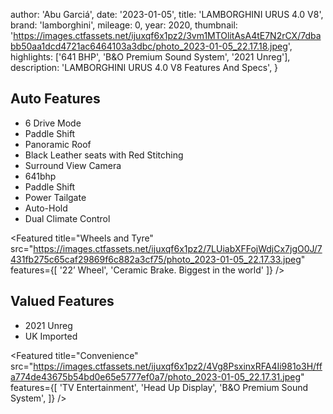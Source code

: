 
  author: 'Abu Garciá',
  date: '2023-01-05',
  title: 'LAMBORGHINI URUS 4.0 V8',
  brand: 'lamborghini',
  mileage: 0,
  year: 2020,
  thumbnail: 'https://images.ctfassets.net/ijuxqf6x1pz2/3vm1MTOlitAsA4tE7N2rCX/7dbabb50aa1dcd4721ac6464103a3dbc/photo_2023-01-05_22.17.18.jpeg',
  highlights: ['641 BHP', 'B&O Premium Sound System', '2021 Unreg'],
  description: 'LAMBORGHINI URUS 4.0 V8 Features And Specs',
}


## Auto Features
- 6 Drive Mode 
- Paddle Shift 
- Panoramic Roof 
- Black Leather seats with Red Stitching 
- Surround View Camera 
- 641bhp 
- Paddle Shift 
- Power Tailgate 
- Auto-Hold 
- Dual Climate Control

<Featured
  title="Wheels and Tyre"
  src="https://images.ctfassets.net/ijuxqf6x1pz2/7LUiabXFFojWdjCx7jgO0J/7431fb275c65caf29869f6c882a3cf75/photo_2023-01-05_22.17.33.jpeg"
  features={[
    '22’ Wheel',
    'Ceramic Brake. Biggest in the world'
  ]}
/>

## Valued Features
- 2021 Unreg
- UK Imported 

<Featured
  title="Convenience"
  src="https://images.ctfassets.net/ijuxqf6x1pz2/4Vg8PsxinxRFA4Ii981o3H/ffa774de43675b54bd0e65e5777ef0a7/photo_2023-01-05_22.17.31.jpeg"
  features={[
    'TV Entertainment',
    'Head Up Display',
    'B&O Premium Sound System',
  ]}
/>

<Featured
  title="Lamborghini Head Crest"
  src="https://images.ctfassets.net/ijuxqf6x1pz2/3nEli830zWP5D3bl8zruAy/a03f8344a258c14024db8d388aa50b50/photo_2023-01-05_22.17.36.jpeg"
  features={[]}
/>
